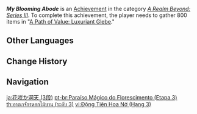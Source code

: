 {{Achievement Infobox
|title        = My Blooming Abode
|id           = 81092
|order id     = 1093
|category     = A Realm Beyond: Series III
|description  = Gather 800 items in "[[A Path of Value: Luxuriant Glebe]]."
|requirements = 
|primogems    = 20
|tracking     = Tracks the total number of plants gathered.
|topic        = 
|set          = My Blooming Abode
|tier         = 3
|tiers_total  = 3
}}
'''''My Blooming Abode''''' is an [[Achievement]] in the category ''[[A Realm Beyond: Series III]]''. To complete this achievement, the player needs to gather 800 items in "[[A Path of Value: Luxuriant Glebe]]."
<!--
==Trivia==

==Video Guides==
{{EVT
|video1   = 
|caption1 = 
}}
-->
==Other Languages==
{{Other Languages|Transclude=My Blooming Abode}}

==Change History==
{{Change History|2.0}}
<!--
==References==
{{Reflist}}
-->
==Navigation==
{{Achievement Navbox}}

[[ja:花咲か洞天 (3段)]]
[[pt-br:Paraíso Mágico do Florescimento (Etapa 3)]]
[[th:อาณาจักรดอกไม้บาน (ระดับ 3)]]
[[vi:Động Tiên Hoa Nở (Hạng 3)]]